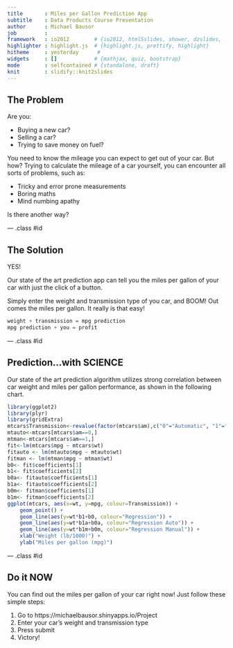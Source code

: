 ```yaml
---
title       : Miles per Gallon Prediction App
subtitle    : Data Products Course Presentation
author      : Michael Bausor
job         : 
framework   : io2012        # {io2012, html5slides, shower, dzslides, ...}
highlighter : highlight.js  # {highlight.js, prettify, highlight}
hitheme     : yesterday      # 
widgets     : []            # {mathjax, quiz, bootstrap}
mode        : selfcontained # {standalone, draft}
knit        : slidify::knit2slides
---
```


## The Problem

Are you:

- Buying a new car?
- Selling a car?
- Trying to save money on fuel?

You need to know the mileage you can expect to get out of your car. But how? Trying to calculate the mileage of a car yourself, you can encounter all sorts of problems, such as:

- Tricky and error prone measurements
- Boring maths
- Mind numbing apathy

Is there another way?

--- .class #id 

## The Solution

YES! 

Our state of the art prediction app can tell you the miles per gallon of your car with just the click of a button.

Simply enter the weight and transmission type of you car, and BOOM! Out comes the miles per gallon. It really is that easy!

```r
weight + transmission = mpg prediction
mpg prediction + you = profit
```

--- .class #id 

## Prediction...with SCIENCE

Our state of the art prediction algorithm utilizes strong correlation between car weight and miles per gallon performance, as shown in the following chart.

```r
library(ggplot2)
library(plyr)
library(gridExtra)
mtcars$Transmission<-revalue(factor(mtcars$am),c("0"="Automatic", "1"="Manual"))
mtauto<-mtcars[mtcars$am==0,]
mtman<-mtcars[mtcars$am==1,]
fit<-lm(mtcars$mpg ~ mtcars$wt)
fitauto <- lm(mtauto$mpg ~ mtauto$wt)
fitman <- lm(mtman$mpg ~ mtman$wt)
b0<- fit$coefficients[1]
b1<- fit$coefficients[2]
b0a<- fitauto$coefficients[1]
b1a<- fitauto$coefficients[2]
b0m<- fitman$coefficients[1]
b1m<- fitman$coefficients[2]
ggplot(mtcars, aes(x=wt, y=mpg, colour=Transmission)) + 
    geom_point() + 
    geom_line(aes(y=wt*b1+b0, colour="Regression")) +
    geom_line(aes(y=wt*b1a+b0a, colour="Regression Auto")) +
    geom_line(aes(y=wt*b1m+b0m, colour="Regression Manual")) +
    xlab("Weight (lb/1000)") +
    ylab("Miles per gallon (mpg)")
```

--- .class #id 

## Do it NOW

You can find out the miles per gallon of your car right now! Just follow these simple steps:

1. Go to https://michaelbausor.shinyapps.io/Project
2. Enter your car's weight and transmission type
3. Press submit
4. Victory!
